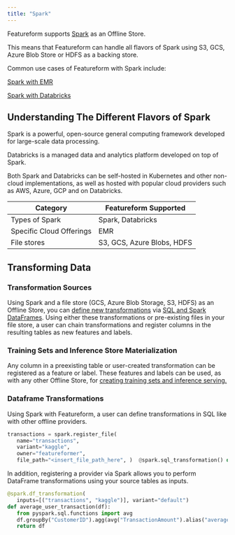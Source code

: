 ```yaml
---
title: "Spark"
---
```


Featureform supports [Spark](https://spark.apache.org/) as an Offline Store.

This means that Featureform can handle all flavors of Spark using S3, GCS, Azure Blob Store or HDFS as a backing store.

Common use cases of Featureform with Spark include:

[Spark with EMR](/training-offline-stores/spark%5Femr)

[Spark with Databricks](/training-offline-stores/spark%5Fdatabricks)

## Understanding The Different Flavors of Spark

Spark is a powerful, open-source general computing framework developed for large-scale data processing.

Databricks is a managed data and analytics platform developed on top of Spark.

Both Spark and Databricks can be self-hosted in Kubernetes and other non-cloud implementations, as well as hosted with popular cloud providers such as AWS, Azure, GCP and on Databricks.

| Category                 | Featureform Supported      |
| ------------------------ | -------------------------- |
| Types of Spark           | Spark, Databricks          |
| Specific Cloud Offerings | EMR                        |
| File stores              | S3, GCS, Azure Blobs, HDFS |

## Transforming Data

### Transformation Sources

Using Spark and a file store (GCS, Azure Blob Storage, S3, HDFS) as an Offline Store, you can [define new transformations](/getting-started/transforming-data) via [SQL and Spark DataFrames](https://spark.apache.org/docs/latest/sql-programming-guide.html). Using either these transformations or pre-existing files in your file store, a user can chain transformations and register columns in the resulting tables as new features and labels.

### Training Sets and Inference Store Materialization

Any column in a preexisting table or user-created transformation can be registered as a feature or label. These features and labels can be used, as with any other Offline Store, for [creating training sets and inference serving.](/getting-started/defining-features-labels-and-training-sets)

### Dataframe Transformations

Using Spark with Featureform, a user can define transformations in SQL like with other offline providers.

```py spark\_quickstart.py
transactions = spark.register_file(
   name="transactions",
   variant="kaggle",
   owner="featureformer",
   file_path="<insert_file_path_here", )  @spark.sql_transformation() def max_transaction_amount(): """the average transaction amount for a user """ return "select customerid as user_id, max(transactionamount) " \ "as max_transaction_amt from {{transactions.kaggle}} group by user_id"< code></insert_file_path_here",>
```

In addition, registering a provider via Spark allows you to perform DataFrame transformations using your source tables as inputs.

```py spark\_quickstart.py
@spark.df_transformation(
   inputs=[("transactions", "kaggle")], variant="default")
def average_user_transaction(df):
   from pyspark.sql.functions import avg
   df.groupBy("CustomerID").agg(avg("TransactionAmount").alias("average_user_transaction"))
   return df
```